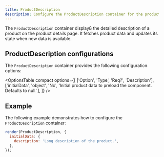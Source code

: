 ```yaml
---
title: ProductDescription
description: Configure the ProductDescription container for the product details page drop-in component.
---
```



The `ProductDescription` container displayß the detailed description of a product on the product details page. It fetches product data and updates its state when new data is available.

## ProductDescription configurations

The `ProductDescription` container provides the following configuration options:

<OptionsTable
  compact
  options={[
    ['Option', 'Type', 'Req?', 'Description'],
    ['initialData', 'object', 'No', 'Initial product data to preload the component. Defaults to null.'],
  ]}
/>

## Example

The following example demonstrates how to configure the `ProductDescription` container:

```js
render(ProductDescription, {
  initialData: {
    description: 'Long description of the product.',
  },
});
```